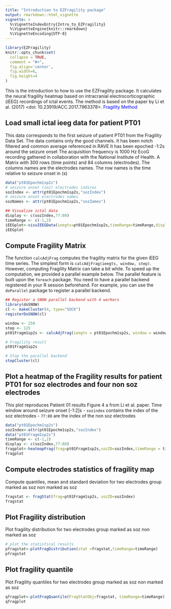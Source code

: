 ```yaml
---
title: "Introduction to EZFragility package"
output: rmarkdown::html_vignette
vignette: >
  %\VignetteIndexEntry{Intro_to_EZFragility}
  %\VignetteEngine{knitr::rmarkdown}
  %\VignetteEncoding{UTF-8}
---
```


```r
library(EZFragility)
knitr::opts_chunk$set(
  collapse = TRUE,
  comment = "#>",
  fig.align='center',
  fig.width=6,
  fig.height=4
)
```

This is the introduction to how to use the EZFragility package.
It calculates the neural fragility heatmap based on intracranial electrocorticographic (iEEG) recordings of ictal events.
The method is based on the paper by Li et al. (2017) <doi: 10.23919/ACC.2017.7963378>.
<a href="https://ieeexplore.ieee.org/document/7963378" style="color:blue; text-decoration:none;"> Fragility Method</a>

## Load small ictal ieeg data for patient PT01

This data corresponds to the first seizure of patient PT01 from the Fragility Data Set. The data contains only the good channels. It has been notch filtered and common average referenced in RAVE It has been epoched -1:2s around the seizure onset The acquisition frequency is 1000 Hz EcoG recording gathered in collaboration with the National Institute of Health. A Matrix with 300 rows (time points) and 84 columns (electrodes). The columns names are the electrodes names. The row names is the time relative to seizure onset in (s)


```r
data("pt01Epochm1sp2s")
# seizure onset (soz) electrodes indices
sozIndex <- attr(pt01Epochm1sp2s,"sozIndex")
# seizure onset electrodes names
sozNames <- attr(pt01Epochm1sp2s,"sozZames")

## Visualize ictal data
display <- c(sozIndex,77:80)
timeRange <- c(-1,2)
iEEGplot<-visuIEEGData(ieegts=pt01Epochm1sp2s,timeRange=timeRange,display=display)
iEEGplot
```


## Compute Fragility Matrix
The function `calcAdjFrag` computes the fragility matrix for the given iEEG time series. The simplest form is `calcAdjFrag(ieegts, window, step)`. However, computing Fragility Matrix can take a bit while. To speed up the computation, we provided a parallel example below. The parallel feature is built upon the `foreach` package. You need to have a parallel backend registered in your R session beforehand. For example, you can use the `doParallel` package to register a parallel backend.
```r
## Register a SNOW parallel backend with 4 workers
library(doSNOW)
cl <- makeCluster(4, type="SOCK")
registerDoSNOW(cl)

window <- 250
step <- 125
pt01Fragm1sp2s <- calcAdjFrag(ieegts = pt01Epochm1sp2s, window = window, step = step, parallel = TRUE)

# Fragility result
pt01Fragm1sp2s

# Stop the parallel backend
stopCluster(cl) 
```


## Plot a heatmap of the Fragility results for patient PT01 for soz electrodes and four non soz electrodes
This plot reproduces Patient 01 results Figure 4 a from Li et al. paper. Time window around seizure onset [-1:2]s
- `sozindex` contains the index of the soz electrodes
- `77:80` are the index of the non soz electrodes
```r
data("pt01Epochm1sp2s")
sozIndex<-attr(pt01Epochm1sp2s,"sozIndex")
data("pt01Fragm1sp2s")
timeRange <- c(-1,2)
display <- c(sozIndex,77:80)
fragplot<-heatmapFrag(frag=pt01Fragm1sp2s,sozID=sozIndex,timeRange = timeRange,title="PT01 seizure 1",display=display)
fragplot
```

## Compute electrodes statistics of fragility map 
Compute quantiles, mean and standard deviation for two electrodes group marked as soz non marked as soz
```r
fragstat <- fragStat(frag=pt01Fragm1sp2s, sozID=sozIndex)
fragstat
```

## Plot Fragility distribution
Plot fragility distribution for two electrodes group marked as soz non marked as soz
```r
# plot the statistical results
pfragstat<-plotFragDistribution(stat =fragstat,timeRange=timeRange)
pfragstat
```

## Plot fragility quantile
Plot Fragility quantiles for two electrodes group marked as soz non marked as soz
```r
qfragplot<-plotFragQuantile(FragStatObj=fragstat, timeRange=timeRange)
qfragplot
```